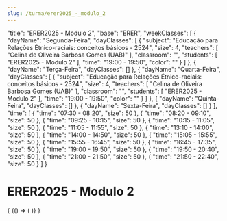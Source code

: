 ```yaml
---
slug: /turma/erer2025_-_modulo_2
---
```


  "title": "ERER2025 - Modulo 2",
  "base": "ERER",
  "weekClasses": [
    {
      "dayName": "Segunda-Feira",
      "dayClasses": [
        {
          "subject": "Educação para Relações Étnico-raciais: conceitos básicos - 2524",
          "size": 4,
          "teachers": [
            "Celina de Oliveira Barbosa Gomes (UAB)"
          ],
          "classroom": "",
          "students": [
            "ERER2025 - Modulo 2"
          ],
          "time": "19:00 - 19:50",
          "color": ""
        }
      ]
    },
    {
      "dayName": "Terça-Feira",
      "dayClasses": []
    },
    {
      "dayName": "Quarta-Feira",
      "dayClasses": [
        {
          "subject": "Educação para Relações Étnico-raciais: conceitos básicos - 2524",
          "size": 4,
          "teachers": [
            "Celina de Oliveira Barbosa Gomes (UAB)"
          ],
          "classroom": "",
          "students": [
            "ERER2025 - Modulo 2"
          ],
          "time": "19:00 - 19:50",
          "color": ""
        }
      ]
    },
    {
      "dayName": "Quinta-Feira",
      "dayClasses": []
    },
    {
      "dayName": "Sexta-Feira",
      "dayClasses": []
    }
  ],
  "time": [
    {
      "time": "07:30 - 08:20",
      "size": 50
    },
    {
      "time": "08:20 - 09:10",
      "size": 50
    },
    {
      "time": "09:25 - 10:15",
      "size": 50
    },
    {
      "time": "10:15 - 11:05",
      "size": 50
    },
    {
      "time": "11:05 - 11:55",
      "size": 50
    },
    {
      "time": "13:10 - 14:00",
      "size": 50
    },
    {
      "time": "14:00 - 14:50",
      "size": 50
    },
    {
      "time": "15:05 - 15:55",
      "size": 50
    },
    {
      "time": "15:55 - 16:45",
      "size": 50
    },
    {
      "time": "16:45 - 17:35",
      "size": 50
    },
    {
      "time": "19:00 - 19:50",
      "size": 50
    },
    {
      "time": "19:50 - 20:40",
      "size": 50
    },
    {
      "time": "21:00 - 21:50",
      "size": 50
    },
    {
      "time": "21:50 - 22:40",
      "size": 50
    }
  ]
}

# ERER2025 - Modulo 2

<div>
  {
    <BrowserOnly>
      {() => (
        <Grid
          title={data.title}
          weekClasses={data.weekClasses}
          time={data.time}
        />
      )}
    </BrowserOnly>
  }
</div>
